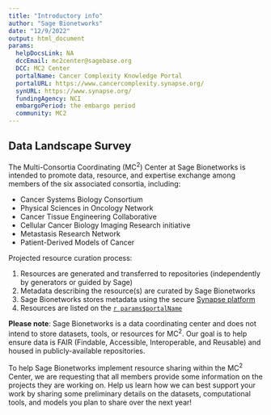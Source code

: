 ```yaml
---
title: "Introductory info"
author: "Sage Bionetworks"
date: "12/9/2022"
output: html_document
params:
  helpDocsLink: NA
  dccEmail: mc2center@sagebase.org
  DCC: MC2 Center
  portalName: Cancer Complexity Knowledge Portal
  portalURL: https://www.cancercomplexity.synapse.org/
  synURL: https://www.synapse.org/
  fundingAgency: NCI
  embargoPeriod: the embargo period
  community: MC2
---
```


## Data Landscape Survey

The Multi-Consortia Coordinating (MC^2^) Center at Sage Bionetworks is intended to promote data, resource, and expertise exchange among members of the six associated consortia, including:

- Cancer Systems Biology Consortium
- Physical Sciences in Oncology Network
- Cancer Tissue Engineering Collaborative
- Cellular Cancer Biology Imaging Research initiative
- Metastasis Research Network
- Patient-Derived Models of Cancer

Projected resource curation process:

1. Resources are generated and transferred to repositories (independently by generators or guided by Sage)
2. Metadata describing the resource(s) are curated by Sage Bionetworks
3. Sage Bionetworks stores metadata using the secure [Synapse platform](`r params$synURL`)
4. Resources are listed on the [`r params$portalName`](`r params$portalURL`)

**Please note**: Sage Bionetworks is a data coordinating center and does not intend to store datasets, tools, or resources for MC^2^. Our goal is to help ensure data is FAIR (Findable, Accessible, Interoperable, and Reusable) and housed in publicly-available repositories. 

To help Sage Bionetworks implement resource sharing within the MC^2^ Center, we are requesting that all members provide some information on the projects they are working on. Help us learn how we can best support your work by sharing some preliminary details on the datasets, computational tools, and models you plan to share over the next year!

